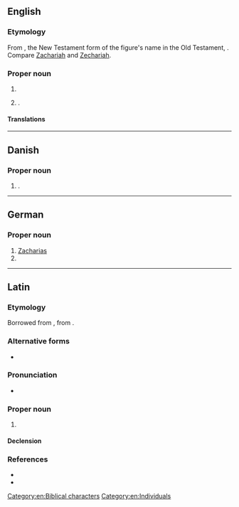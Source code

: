 {{also|Zachariáš}}
==English==

===Etymology===
From {{uder|en|grc|Ζαχαρίας}}, the New Testament form of the figure's name in the Old Testament, {{uder|en|he|זְכַרְיָה||tr=Zəḵaryā|Yahweh has remembered}}. Compare [[Zachariah]] and [[Zechariah]].

===Proper noun===
{{en-proper noun}}

# {{alternative form of|en|Zechariah}}
# {{given name|en|male|from=Hebrew}}.

====Translations====
{{trans-see|Zechariah}}

{{trans-see|male given name|Zachary}}

[[Category:en:Biblical characters]]
[[Category:en:Individuals]]

----

==Danish==

===Proper noun===
{{head|da|proper noun}}

# {{given name|da|male|var=Zakarias}}.

----

==German==

===Proper noun===
{{head|de|proper noun|g=m}}

# [[#English|Zacharias]] {{qualifier|biblical character}}
# {{given name|de|male}}

{{C|de|Biblical characters|Individuals}}

----

==Latin==

===Etymology===
Borrowed from {{bor|la|grc|Ζαχαρίᾱς}}, from {{der|la|he|זְכַרְיָה|tr=Zəḵaryā́}}.

===Alternative forms===
* {{alt|la|Zacchariās||Vulgate spelling}}

===Pronunciation===
* {{la-IPA|Zachariās|eccl=1}}

===Proper noun===
{{la-proper noun|Zachariās<1>}}

# {{l|en|Zechariah}}

====Declension====
{{la-ndecl|Zachariās<1>}}

===References===
* {{R:L&S}}
* {{R:Gaffiot}}

{{topics|la|Biblical characters}}